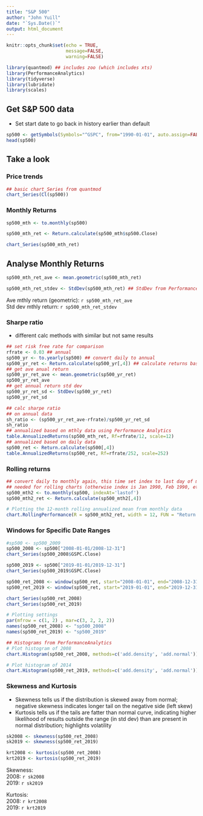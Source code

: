 ```yaml
---
title: "S&P 500"
author: "John Yuill"
date: "`Sys.Date()`"
output: html_document
---
```


```r
knitr::opts_chunk$set(echo = TRUE,
                      message=FALSE,
                      warning=FALSE)

library(quantmod) ## includes zoo (which includes xts)
library(PerformanceAnalytics)
library(tidyverse)
library(lubridate)
library(scales)
```

## Get S&P 500 data

* Set start date to go back in history earlier than default

```r
sp500 <- getSymbols(Symbols="^GSPC", from="1990-01-01", auto.assign=FALSE)
head(sp500)
```

## Take a look

### Price trends

```r
## basic chart_Series from quantmod
chart_Series(Cl(sp500))
```

### Monthly Returns

```r
sp500_mth <- to.monthly(sp500)

sp500_mth_ret <- Return.calculate(sp500_mth$sp500.Close)

chart_Series(sp500_mth_ret)
```

## Analyse Monthly Returns

```r
sp500_mth_ret_ave <- mean.geometric(sp500_mth_ret)

sp500_mth_ret_stdev <- StdDev(sp500_mth_ret) ## StdDev from PerformanceAnalytics


```

Ave mthly return (geometric): `r sp500_mth_ret_ave` <br />
Std dev mthly return: `r sp500_mth_ret_stdev`

### Sharpe ratio

* different calc methods with similar but not same results

```r
## set risk free rate for comparison
rfrate <- 0.03 ## annual
sp500_yr <- to.yearly(sp500) ## convert daily to annual
sp500_yr_ret <- Return.calculate(sp500_yr[,4]) ## calculate returns based on annual close
## get ave anual return
sp500_yr_ret_ave <- mean.geometric(sp500_yr_ret)
sp500_yr_ret_ave
## get annual return std dev
sp500_yr_ret_sd <- StdDev(sp500_yr_ret)
sp500_yr_ret_sd

## calc sharpe ratio
## on annual data
sh_ratio <- (sp500_yr_ret_ave-rfrate)/sp500_yr_ret_sd
sh_ratio
## annualized based on mthly data using Performance Analytics
table.AnnualizedReturns(sp500_mth_ret, Rf=rfrate/12, scale=12)
## annualized based on daily data
sp500_ret <- Return.calculate(sp500[,4])
table.AnnualizedReturns(sp500_ret, Rf=rfrate/252, scale=252)
```

### Rolling returns

```r
## convert daily to monthly again, this time set index to last day of mth
## needed for rolling charts (otherwise index is Jan 1990, Feb 1990, etc)
sp500_mth2 <- to.monthly(sp500, indexAt='lastof')
sp500_mth2_ret <- Return.calculate(sp500_mth2[,4])

# Plotting the 12-month rolling annualized mean from monthly data
chart.RollingPerformance(R = sp500_mth2_ret, width = 12, FUN = "Return.annualized")
```

### Windows for Specific Date Ranges

```r
#sp500 <- sp500_2009
sp500_2008 <- sp500["2008-01-01/2008-12-31"]
chart_Series(sp500_2008$GSPC.Close)

sp500_2019 <- sp500["2019-01-01/2019-12-31"]
chart_Series(sp500_2019$GSPC.Close)
```


```r
sp500_ret_2008 <- window(sp500_ret, start="2008-01-01", end="2008-12-31")
sp500_ret_2019 <- window(sp500_ret, start="2019-01-01", end="2019-12-31")

chart_Series(sp500_ret_2008)
chart_Series(sp500_ret_2019)

# Plotting settings
par(mfrow = c(1, 2) , mar=c(3, 2, 2, 2))
names(sp500_ret_2008) <- "sp500_2008"
names(sp500_ret_2019) <- "sp500_2019"

## Histograms from PerformanceAnalytics
# Plot histogram of 2008
chart.Histogram(sp500_ret_2008, methods=c('add.density', 'add.normal'))

# Plot histogram of 2014
chart.Histogram(sp500_ret_2019, methods=c('add.density', 'add.normal'))

```

### Skewness and Kurtosis

* Skewness tells us if the distribution is skewed away from normal; negative skewness indicates longer tail on the negative side (left skew)
* Kurtosis tells us if the tails are fatter than normal curve, indicating higher likelihood of results outside the range (in std dev) than are present in normal distribution; highlights volatility

```r
sk2008 <- skewness(sp500_ret_2008)
sk2019 <- skewness(sp500_ret_2019)

krt2008 <- kurtosis(sp500_ret_2008)
krt2019 <- kurtosis(sp500_ret_2019)
```

Skewness: <br />
2008: `r sk2008` <br />
2019: `r sk2019` 

Kurtosis: <br />
2008: `r krt2008` <br />
2019: `r krt2019`